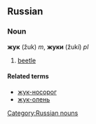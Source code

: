 ==Russian==
===Noun===
'''жук''' (žuk) ''m'', '''жуки''' (žukí) ''pl''

# [[beetle]]

====Related terms====
*[[жук-носорог]]
*[[жук-олень]]

[[Category:Russian nouns]]
